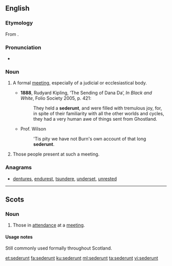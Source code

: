 ==English==

===Etymology===
From {{etyl|la|en}} {{term|sederunt||there were sitting|lang=la}}.

===Pronunciation===
* {{a|UK}} {{IPA|/sɪˈdɪəɹənt/|lang=en}}

===Noun===
{{en-noun}}

# {{context|Scotland|lang=en}} A formal [[meeting]], especially of a judicial or ecclesiastical body.
#* '''1888''', Rudyard Kipling, ‘The Sending of Dana Da’, ''In Black and White'', Folio Society 2005, p. 421:
#*: They held a '''sederunt''', and were filled with tremulous joy, for, in spite of their familiarity with all the other worlds and cycles, they had a very human awe of things sent from Ghostland.
#* Prof. Wilson
#*: 'Tis pity we have not Burn's own account of that long '''sederunt'''.
# {{context|Scotland|lang=en}} Those people present at such a meeting.

===Anagrams===
* [[dentures#English|dentures]], [[endurest#English|endurest]], [[tsundere#English|tsundere]], [[underset#English|underset]], [[unrested#English|unrested]]

----

==Scots==

===Noun===
{{sco-noun|-}}

# Those in [[attendance]] at a [[meeting]].

====Usage notes====
Still commonly used formally throughout Scotland.

[[et:sederunt]]
[[fa:sederunt]]
[[ku:sederunt]]
[[ml:sederunt]]
[[ta:sederunt]]
[[vi:sederunt]]